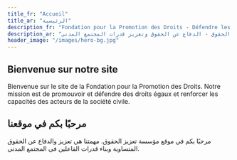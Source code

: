 ```yaml
---
title_fr: "Accueil"
title_ar: "الرئيسية"
description_fr: "Fondation pour la Promotion des Droits - Défendre les droits et renforcer les capacités de la société civile"
description_ar: "مؤسسة تعزيز الحقوق - الدفاع عن الحقوق وتعزيز قدرات المجتمع المدني"
header_image: "/images/hero-bg.jpg"
---
```


## Bienvenue sur notre site

Bienvenue sur le site de la Fondation pour la Promotion des Droits. Notre mission est de promouvoir et défendre des droits égaux et renforcer les capacités des acteurs de la société civile.

## مرحبًا بكم في موقعنا

مرحبًا بكم في موقع مؤسسة تعزيز الحقوق. مهمتنا هي تعزيز والدفاع عن الحقوق المتساوية وبناء قدرات الفاعلين في المجتمع المدني. 